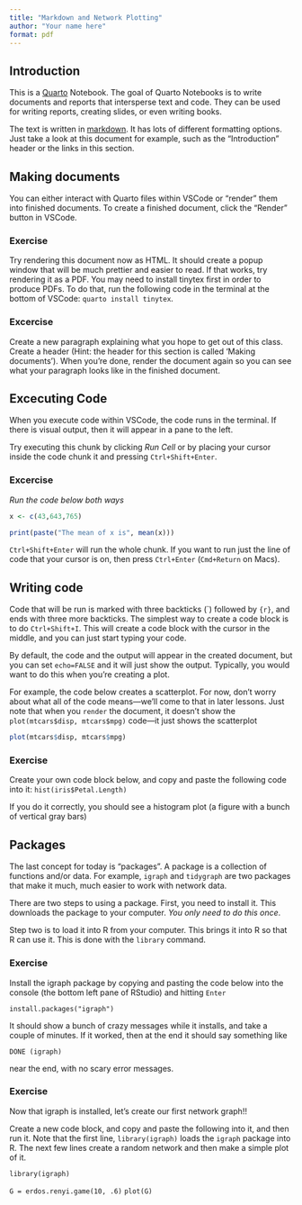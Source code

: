 ```yaml
---
title: "Markdown and Network Plotting"
author: "Your name here"
format: pdf
---
```


## Introduction

This is a [Quarto](https://quarto.org) Notebook. The goal of Quarto Notebooks is to write documents and reports that intersperse text and code. They can be used for writing reports, creating slides, or even writing books.

The text is written in [markdown](https://rmarkdown.rstudio.com/authoring_pandoc_markdown.html). It has lots of different formatting options. Just take a look at this document for example, such as the "Introduction" header or the links in this section.

## Making documents

You can either interact with Quarto files within VSCode or "render" them into finished documents. To create a finished document, click the "Render" button in VSCode. 

### Exercise

Try rendering this document now as HTML. It should create a popup window that will be much prettier and easier to read. If that works, try rendering it as a PDF. You may need to install tinytex first in order to produce PDFs. To do that, run the following code in the terminal at the bottom of VSCode: `quarto install tinytex`.


### Excercise

Create a new paragraph explaining what you hope to get out of this class. Create a header (Hint: the header for this section is called 'Making documents'). When you're done, render the document again so you can see what your paragraph looks like in the finished document.

## Excecuting Code

When you execute code within VSCode, the code runs in the terminal. If there is visual output, then it will appear in a pane to the left. 

Try executing this chunk by clicking *Run Cell* or by placing your cursor inside the code chunk it and pressing `Ctrl+Shift+Enter`. 

### Excercise

*Run the code below both ways*

```r
x <- c(43,643,765)

print(paste("The mean of x is", mean(x)))
```

`Ctrl+Shift+Enter` will run the whole chunk. If you want to run just the line of code that your cursor is on, then press `Ctrl+Enter` (`Cmd+Return` on Macs).

## Writing code

Code that will be run is marked with three backticks (\`) followed by `{r}`, and ends with three more backticks. The simplest way to create a code block is to do `Ctrl+Shift+I`. This will create a code block with the cursor in the middle, and you can just start typing your code. 

By default, the code and the output will appear in the created document, but you can set `echo=FALSE` and it will just show the output. Typically, you would want to do this when you're creating a plot.

For example, the code below creates a scatterplot. For now, don't worry about what all of the code means---we'll come to that in later lessons. Just note that when you `render` the document, it doesn't show the `plot(mtcars$disp, mtcars$mpg)` code---it just shows the scatterplot

```r
plot(mtcars$disp, mtcars$mpg)

```

### Exercise

Create your own code block below, and copy and paste the following code into it: `hist(iris$Petal.Length)`

If you do it correctly, you should see a histogram plot (a figure with a bunch of vertical gray bars)

## Packages

The last concept for today is "packages". A package is a collection of functions and/or data. For example, `igraph` and `tidygraph` are two packages that make it much, much easier to work with network data.

There are two steps to using a package. First, you need to install it. This downloads the package to your computer. *You only need to do this once*.

Step two is to load it into R from your computer. This brings it into R so that R can use it. This is done with the `library` command.

### Exercise

Install the igraph package by copying and pasting the code below into the console (the bottom left pane of RStudio) and hitting `Enter`

`install.packages("igraph")`

It should show a bunch of crazy messages while it installs, and take a couple of minutes. If it worked, then at the end it should say something like
```
DONE (igraph)
```
near the end, with no scary error messages.


### Exercise

Now that igraph is installed, let's create our first network graph!!

Create a new code block, and copy and paste the following into it, and then run it. Note that the first line, `library(igraph)` loads the `igraph` package into R. The next few lines create a random network and then make a simple plot of it.

`library(igraph)`

`G = erdos.renyi.game(10, .6)`
`plot(G)`